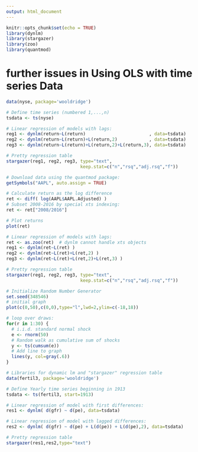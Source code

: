 ```yaml
---
output: html_document
---
```


```r
knitr::opts_chunk$set(echo = TRUE)
library(dynlm)
library(stargazer)
library(zoo)
library(quantmod)

```

# further issues in Using OLS with time series Data

```r
data(nyse, package='wooldridge')

# Define time series (numbered 1,...,n)
tsdata <- ts(nyse)

# Linear regression of models with lags:
reg1 <- dynlm(return~L(return)                        , data=tsdata) 
reg2 <- dynlm(return~L(return)+L(return,2)            , data=tsdata) 
reg3 <- dynlm(return~L(return)+L(return,2)+L(return,3), data=tsdata) 

# Pretty regression table
stargazer(reg1, reg2, reg3, type="text",
                            keep.stat=c("n","rsq","adj.rsq","f"))
```

```r

# Download data using the quantmod package:
getSymbols("AAPL", auto.assign = TRUE)

# Calculate return as the log difference
ret <- diff( log(AAPL$AAPL.Adjusted) )
# Subset 2008-2016 by special xts indexing:
ret <- ret["2008/2016"]

# Plot returns
plot(ret)

# Linear regression of models with lags:
ret <- as.zoo(ret)  # dynlm cannot handle xts objects
reg1 <- dynlm(ret~L(ret) ) 
reg2 <- dynlm(ret~L(ret)+L(ret,2) ) 
reg3 <- dynlm(ret~L(ret)+L(ret,2)+L(ret,3) ) 

# Pretty regression table
stargazer(reg1, reg2, reg3, type="text",
                            keep.stat=c("n","rsq","adj.rsq","f"))
```

```r
# Initialize Random Number Generator
set.seed(348546)
# initial graph
plot(c(0,50),c(0,0),type="l",lwd=2,ylim=c(-18,18))

# loop over draws:
for(r in 1:30) {
  # i.i.d. standard normal shock
  e <- rnorm(50)
  # Random walk as cumulative sum of shocks
  y <- ts(cumsum(e))
  # Add line to graph
  lines(y, col=gray(.6))
}
```

```r
# Libraries for dynamic lm and "stargazer" regression table 
data(fertil3, package='wooldridge')

# Define Yearly time series beginning in 1913
tsdata <- ts(fertil3, start=1913)

# Linear regression of model with first differences:
res1 <- dynlm( d(gfr) ~ d(pe), data=tsdata)

# Linear regression of model with lagged differences:
res2 <- dynlm( d(gfr) ~ d(pe) + L(d(pe)) + L(d(pe),2), data=tsdata)

# Pretty regression table
stargazer(res1,res2,type="text")
```

